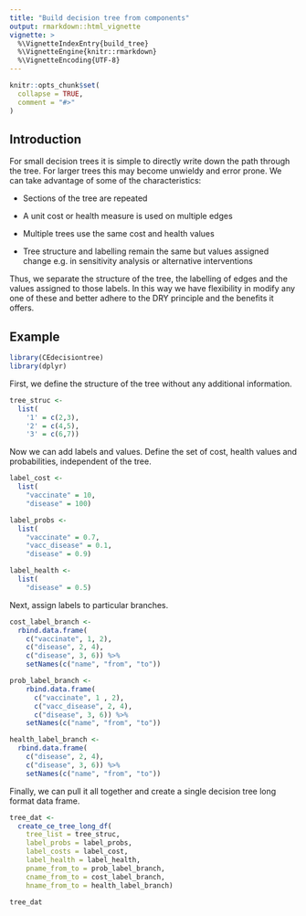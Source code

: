 ```yaml
---
title: "Build decision tree from components"
output: rmarkdown::html_vignette
vignette: >
  %\VignetteIndexEntry{build_tree}
  %\VignetteEngine{knitr::rmarkdown}
  %\VignetteEncoding{UTF-8}
---
```


```r
knitr::opts_chunk$set(
  collapse = TRUE,
  comment = "#>"
)
```

## Introduction

For small decision trees it is simple to directly write down the path through the tree. For larger trees this may become unwieldy and error prone. We can take advantage of some of the characteristics:

-   Sections of the tree are repeated

-   A unit cost or health measure is used on multiple edges

-   Multiple trees use the same cost and health values

-   Tree structure and labelling remain the same but values assigned change e.g. in sensitivity analysis or alternative interventions

Thus, we separate the structure of the tree, the labelling of edges and the values assigned to those labels. In this way we have flexibility in modify any one of these and better adhere to the DRY principle and the benefits it offers.

## Example

```r
library(CEdecisiontree)
library(dplyr)
```

First, we define the structure of the tree without any additional information.

```r
tree_struc <-
  list(
    '1' = c(2,3),
    '2' = c(4,5),
    '3' = c(6,7))
```

Now we can add labels and values.
Define the set of cost, health values and probabilities, independent of the tree.

```r
label_cost <-
  list(
    "vaccinate" = 10,
    "disease" = 100)

label_probs <- 
  list(
    "vaccinate" = 0.7,
    "vacc_disease" = 0.1,
    "disease" = 0.9)

label_health <- 
  list(
    "disease" = 0.5)
```

Next, assign labels to particular branches.

```r
cost_label_branch <- 
  rbind.data.frame(
    c("vaccinate", 1, 2),
    c("disease", 2, 4),
    c("disease", 3, 6)) %>%
    setNames(c("name", "from", "to"))

prob_label_branch <- 
    rbind.data.frame(
      c("vaccinate", 1 , 2),
      c("vacc_disease", 2, 4),
      c("disease", 3, 6)) %>%
    setNames(c("name", "from", "to"))

health_label_branch <- 
  rbind.data.frame(
    c("disease", 2, 4),
    c("disease", 3, 6)) %>%
    setNames(c("name", "from", "to"))

```

Finally, we can pull it all together and create a single decision tree long format data frame.

```r

tree_dat <-
  create_ce_tree_long_df(
    tree_list = tree_struc,
    label_probs = label_probs,
    label_costs = label_cost,
    label_health = label_health,
    pname_from_to = prob_label_branch,
    cname_from_to = cost_label_branch,
    hname_from_to = health_label_branch)

tree_dat
```
